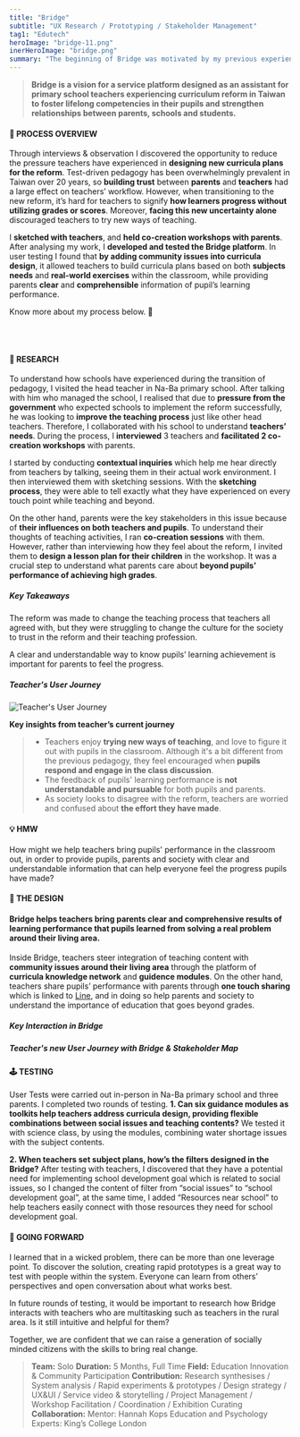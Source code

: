 ```yaml
---
title: "Bridge"
subtitle: "UX Research / Prototyping / Stakeholder Management"
tag1: "Edutech"
heroImage: "bridge-11.png"
inerHeroImage: "bridge.png"
summary: "The beginning of Bridge was motivated by my previous experience in teaching. After I noticed that a new education reform in Taiwan had been made to look beyond test-driven pedagogy in 2019, I was personally curious about whether the society is ready for the big change. In this project, to ensure I was designing solutions for the real problem, I collaborated with my previous colleagues in Na-Ba primary school where the change has come. Through the human-centered design process we discovered opportunities and designed solutions that can bridge the gap between policy and implementation."
---
```


<VideoPlayer src="https://vimeo.com/272671522"/>

> **Bridge is a vision for a service platform designed as an assistant for primary school teachers experiencing curriculum reform in Taiwan to foster lifelong competencies in their pupils and strengthen relationships between parents, schools and students.**

#### 👀 PROCESS OVERVIEW

Through interviews & observation I discovered the opportunity to reduce the pressure teachers have experienced in **designing new curricula plans for the reform**. Test-driven pedagogy has been overwhelmingly prevalent in Taiwan over 20 years, so **building trust** between **parents** and **teachers** had a large effect on teachers’ workflow. However, when transitioning to the new reform, it’s hard for teachers to signify **how learners progress without utilizing grades or scores**. Moreover, **facing this new uncertainty alone** discouraged teachers to try new ways of teaching.

I **sketched with teachers**, and **held co-creation workshops with parents**. After analysing my work, I **developed and tested the Bridge platform**. In user testing I found that **by adding community issues into curricula design**, it allowed teachers to build curricula plans based on both **subjects needs** and **real-world exercises** within the classroom, while providing parents **clear** and **comprehensible** information of pupil’s learning performance.

Know more about my process below. 👀

<br/>

<br/>

#### 📓 RESEARCH

<StyledImage objectFit="cover" srcLeft="bridge-06.png" srcRight="bridge-08.png" flexLeft={1} flexRight={1} width={100} bg="transparent" gap={1}/>

To understand how schools have experienced during the transition of pedagogy, I visited the head teacher in Na-Ba primary school. After talking with him who managed the school, I realised that due to **pressure from the government** who expected schools to implement the reform successfully, he was looking to **improve the teaching process** just like other head teachers. Therefore, I collaborated with his school to understand **teachers’ needs**. During the process, I **interviewed** 3 teachers and **facilitated 2 co-creation workshops** with parents.

I started by conducting **contextual inquiries** which help me hear directly from teachers by talking, seeing them in their actual work environment. I then interviewed them with sketching sessions. With the **sketching process**, they were able to tell exactly what they have experienced on every touch point while teaching and beyond. 

On the other hand, parents were the key stakeholders in this issue because of **their influences on both teachers and pupils**. To understand their thoughts of teaching activities, I ran **co-creation sessions** with them. However, rather than interviewing how they feel about the reform, I invited them to **design a lesson plan for their children** in the workshop. It was a crucial step to understand what parents care about **beyond pupils’ performance of achieving high grades**.

##### Key Takeaways

<Highlight width={48}>The reform was made to change the teaching process that teachers all agreed with, but they were struggling to change the culture for the society to trust in the reform and their teaching profession.</Highlight>

<Highlight width={48}>A clear and understandable way to know pupils’ learning achievement is important for parents to feel the progress.</Highlight>

##### Teacher's User Journey

![Teacher's User Journey](/photos/bridge-07.png)

**Key insights from teacher’s current journey**
> - Teachers enjoy **trying new ways of teaching**, and love to figure it out with pupils in the classroom. Although it's a bit different from the previous pedagogy, they feel encouraged when **pupils respond and engage in the class discussion**.
> - The feedback of pupils' learning performance is **not understandable and pursuable** for both pupils and parents.
> - As society looks to disagree with the reform, teachers are worried and confused about **the effort they have made**.

#### 💡 HMW
<Highlight width={100}>How might we help teachers bring pupils' performance in the classroom out, in order to provide pupils, parents and society with clear and understandable information that can help everyone feel the progress pupils have made?</Highlight>

#### 🎁 THE DESIGN

<StyledImage objectFit="cover" srcLeft="bridge-03.png" flexLeft={1} flexRight={0} width={100} bg="transparent"/>

#### Bridge helps teachers bring parents clear and comprehensive results of learning performance that pupils learned from solving a real problem around their living area.

Inside Bridge, teachers steer integration of teaching content with **community issues around their living area** through the platform of **curricula knowledge network** and **guidence modules**. On the other hand, teachers share pupils’ performance with parents through **one touch sharing** which is linked to [Line](https://en.wikipedia.org/wiki/Line_(software) "An instant communication platform which is commonly used in Taiwan"), and in doing so help parents and society to understand the importance of education that goes beyond grades.

<StyledImage objectFit="scale-down" srcLeft="bridge-04.png" srcRight="bridge-05.png" flexLeft={1} flexRight={1} width={100} bg="white" gap={1}/>

##### Key Interaction in Bridge
<StyledImage objectFit="scale-down" srcLeft="bridge-09.png" srcRight="bridge-10.png" flexLeft={1} flexRight={1} width={100} bg="transparent" gap={1}/>

<StyledImage objectFit="scale-down" srcLeft="bridge-11.png" srcRight="bridge-12.png" flexLeft={1} flexRight={1} width={100} bg="transparent" gap={1}/>

##### Teacher's new User Journey with Bridge &  Stakeholder Map

<StyledImage objectFit="scale-down" srcLeft="bridge-14.png" srcRight="bridge-13.png" flexLeft={1} flexRight={1} width={100} bg="white" gap={1}/>

#### 🕹️ TESTING

User Tests were carried out in-person in Na-Ba primary school and three parents. I completed two rounds of testing.
**1. Can six guidance modules as toolkits help teachers address curricula design, providing **flexible combinations** between social issues and teaching contents?**
We tested it with science class, by using the modules, combining water shortage issues with the subject contents.
<VideoPlayer src="https://vimeo.com/271113610"/>
<StyledImage objectFit="cover" srcLeft="bridge-20.png" srcRight="bridge-22.png" flexLeft={1} flexRight={1} width={100} bg="transparent" gap={1}/>
<StyledImage objectFit="cover" srcLeft="bridge-15.jpeg" srcRight="bridge-16.jpeg" flexLeft={1} flexRight={1} width={100} bg="transparent" gap={1}/>

**2. When teachers set subject plans, how’s the filters designed in the Bridge?**
After testing with teachers, I discovered that they have a potential need for implementing school development goal which is related to social issues, so I changed the content of filter from “social issues” to “school development goal”, at the same time, I added “Resources near school” to help teachers easily connect with those resources they need for school development goal.
<StyledImage objectFit="cover" srcLeft="bridge-23.png" flexLeft={1} flexRight={0} width={100} bg="transparent"/>

#### 💎 GOING FORWARD

I learned that in a wicked problem, there can be more than one leverage point. To discover the solution, creating rapid prototypes is a great way to test with people within the system. Everyone can learn from others’ perspectives and open conversation about what works best. 

In future rounds of testing, it would be important to research how Bridge interacts with teachers who are multitasking such as teachers in the rural area. Is it still intuitive and helpful for them? 

<HighlightwithPic picSrc="bridge-18.png" picFlex={1} textFlex={1} bg="transparent" gap={1}>Together, we are confident that we can raise a generation of socially minded citizens with the skills to bring real change.</HighlightwithPic>

> **Team:** Solo
> **Duration:** 5 Months, Full Time
> **Field:** Education Innovation & Community Participation
> **Contribution:** Research synthesises / System analysis / Rapid experiments & prototypes / Design strategy / UX&UI / Service video & storytelling / Project Management / Workshop Facilitation / Coordination / Exhibition Curating
> **Collaboration:**
> Mentor: Hannah Kops
> Education and Psychology Experts: King’s College London
